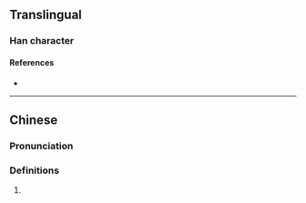 {{character info/new}}
==Translingual==

===Han character===
{{Han char|rn=30|rad=口|as=11|sn=14|four=63073|canj=RJPU,XRJPU|ids=⿰口密}}

====References====
* {{Han ref|kx=0206.201|hdz=10679.070|uh=5627|ud=22055|bh=E147|bd=57671}}

----

==Chinese==
{{zh-forms}}

===Pronunciation===
{{zh-pron
|m=mì
|c=mat6
|cat=n
}}

===Definitions===
{{zh-hanzi}}

# {{zh-only|嘧啶}}